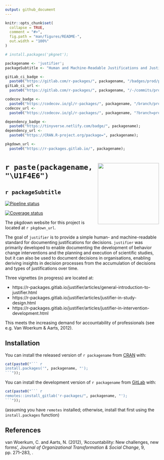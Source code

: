 ```yaml
---
output: github_document
---
```


<!-- README.md is generated from README.Rmd. Please edit that file -->

```r

knitr::opts_chunk$set(
  collapse = TRUE,
  comment = "#>",
  fig.path = "man/figures/README-",
  out.width = "100%"
)

# install.packages('pkgnet');

packagename <- 'justifier';
packageSubtitle <- "Human and Machine-Readable Justifications and Justified Decisions Based on 'YAML'";

gitLab_ci_badge <-
  paste0("https://gitlab.com/r-packages/", packagename, "/badges/prod/pipeline.svg");
gitLab_ci_url <-
  paste0("https://gitlab.com/r-packages/", packagename, "/-/commits/prod");

codecov_badge <-
  paste0("https://codecov.io/gl/r-packages/", packagename, "/branch/prod/graph/badge.svg");
codecov_url <-
  paste0("https://codecov.io/gl/r-packages/", packagename, "?branch=prod");

dependency_badge <-
  paste0("https://tinyverse.netlify.com/badge/", packagename);
dependency_url <-
  paste0("https://CRAN.R-project.org/package=", packagename);

pkgdown_url <-
  paste0("https://r-packages.gitlab.io/", packagename);

```

# <img src='img/hex-logo.png' align="right" height="200" /> `r paste(packagename, "\U1F4E6")`

## `r packageSubtitle`

<!-- badges: start -->

[![Pipeline status](`r gitLab_ci_badge`)](`r gitLab_ci_url`)

[![Coverage status](`r codecov_badge`)](`r codecov_url`)

<!-- [![Dependency status](`r dependency_badge`)](`r dependency_url`) -->

<!-- badges: end -->

The pkgdown website for this project is located at `r pkgdown_url`.

<!--------------------------------------------->
<!-- Start of a custom bit for every package -->
<!--------------------------------------------->

The goal of `justifier` is to provide a simple human- and machine-readable standard for documenting justifications for decisions. `justifier` was primarily developed to enable documenting the development of behavior change interventions and the planning and execution of scientific studies, but it can also be used to document decisions in organisations, enabling deriving insights in decision processes from the accumulation of decisions and types of justifications over time.

Three vignettes (in progress) are located at:

- https://r-packages.gitlab.io/justifier/articles/general-introduction-to-justifier.html
- https://r-packages.gitlab.io/justifier/articles/justifier-in-study-design.html
- https://r-packages.gitlab.io/justifier/articles/justifier-in-intervention-development.html

This meets the increasing demand for accountability of professionals (see e.g. Van Woerkum & Aarts, 2012).

<!--------------------------------------------->
<!--  End of a custom bit for every package  -->
<!--------------------------------------------->

## Installation

You can install the released version of ``r packagename`` from [CRAN](https://CRAN.R-project.org) with:

```r
cat(paste0("``` r
install.packages('", packagename, "');
```"));
```

You can install the development version of ``r packagename`` from [GitLab](https://about.gitlab.com) with:

```r
cat(paste0("``` r
remotes::install_gitlab('r-packages/", packagename, "');
```"));
```

(assuming you have `remotes` installed; otherwise, install that first using the `install.packages` function)

<!--------------------------------------------->
<!-- Start of a custom bit for every package -->
<!--------------------------------------------->

## References

van Woerkum, C. and Aarts, N. (2012), ‘Accountability: New challenges, new forms’, *Journal of Organizational Transformation & Social Change*, 9, pp. 271–283, \doi{10.1386/jots.9.3.271_1}.

<!--------------------------------------------->
<!--  End of a custom bit for every package  -->
<!--------------------------------------------->
